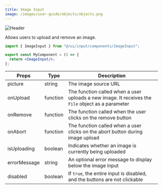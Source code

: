 ```yaml
---
title: Image Input
image: /images/user-guide/objects/objects.png
---
```

<Frame>
  <img src="/images/user-guide/objects/objects.png" alt="Header" />
</Frame>


Allows users to upload and remove an image. 

<Tabs>
<Tab title="Usage">

```jsx
import { ImageInput } from "@/ui/input/components/ImageInput";

export const MyComponent = () => {
  return <ImageInput/>;
};
```

</Tab>
<Tab title="Props">


| Props | Type | Description |
|-------|------|-------------|
| picture | string | The image source URL |
| onUpload | function | The function called when a user uploads a new image. It receives the `File` object as a parameter |
| onRemove | function | The function called when the user clicks on the remove button |
| onAbort | function | The function called when a user clicks on the abort button during image upload |
| isUploading | boolean | Indicates whether an image is currently being uploaded |
| errorMessage | string | An optional error message to display below the image input |
| disabled | boolean | If `true`, the entire input is disabled, and the buttons are not clickable |




</Tab>
</Tabs>

